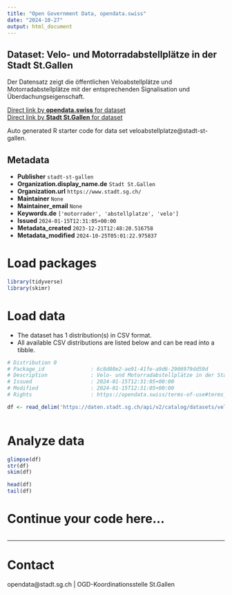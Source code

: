 ```yaml
---
title: "Open Government Data, opendata.swiss"
date: "2024-10-27"
output: html_document
---
```


## Dataset: Velo- und Motorradabstellplätze in der Stadt St.Gallen

Der Datensatz zeigt die öffentlichen Veloabstellplätze und Motorradabstellplätze mit der entsprechenden Signalisation und Überdachungseigenschaft.

[Direct link by **opendata.swiss** for dataset](https://opendata.swiss/de/dataset/velo-und-motorradabstellplatze-in-der-stadt-st-gallen)<br>
[Direct link by **Stadt St.Gallen** for dataset](https://daten.stadt.sg.ch/explore/dataset/veloabstellplatze/)

Auto generated R starter code for data set veloabstellplatze@stadt-st-gallen.

## Metadata

- **Publisher** `stadt-st-gallen`
- **Organization.display_name.de** `Stadt St.Gallen`
- **Organization.url** `https://www.stadt.sg.ch/`
- **Maintainer** `None`
- **Maintainer_email** `None`
- **Keywords.de** `['motorrader', 'abstellplatze', 'velo']`
- **Issued** `2024-01-15T12:31:05+00:00`
- **Metadata_created** `2023-12-21T12:48:20.516758`
- **Metadata_modified** `2024-10-25T05:01:22.975837`


# Load packages

```r

library(tidyverse)
library(skimr)

```

# Load data

-   The dataset has 1 distribution(s) in CSV format.
-   All available CSV distributions are listed below and can be read into a tibble.

```r

# Distribution 0
# Package_id               : 6c8d80e2-ae91-41fe-a9d6-2906979dd59d
# Description              : Velo- und Motorradabstellplätze in der Stadt St.Gallen (csv)
# Issued                   : 2024-01-15T12:31:05+00:00
# Modified                 : 2024-01-15T12:31:05+00:00
# Rights                   : https://opendata.swiss/terms-of-use#terms_by_ask

df <- read_delim('https://daten.stadt.sg.ch/api/v2/catalog/datasets/veloabstellplatze/exports/csv?use_labels=true')



```

# Analyze data

```r

glimpse(df)
str(df)
skim(df)

head(df)
tail(df)

```

# Continue your code here...

```r

```

------------------------------------------------------------------------

# Contact

opendata@stadt.sg.ch | OGD-Koordinationsstelle St.Gallen
